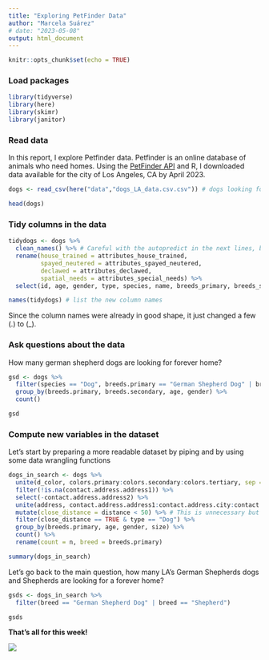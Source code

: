 ```yaml
---
title: "Exploring PetFinder Data"
author: "Marcela Suárez"
# date: "2023-05-08"
output: html_document
---
```


```r
knitr::opts_chunk$set(echo = TRUE)
```

### Load packages

```r
library(tidyverse)
library(here)
library(skimr)
library(janitor)
```

### Read data 

In this report, I explore Petfinder data. Petfinder is an online database of animals who need homes. Using the [PetFinder API](https://www.petfinder.com/developers/v2/docs/#introduction) and R, I downloaded data available for the city of Los Angeles, CA by April 2023. 
```r
dogs <- read_csv(here("data","dogs_LA_data.csv.csv")) # dogs looking for forever homes in LA (via Petfinder.com)

head(dogs)
```

### Tidy columns in the data

```r
tidydogs <- dogs %>% 
  clean_names() %>% # Careful with the autopredict in the next lines, because column names might change
  rename(house_trained = attributes_house_trained,
         spayed_neutered = attributes_spayed_neutered,
         declawed = attributes_declawed,
         spatial_needs = attributes_special_needs) %>% 
  select(id, age, gender, type, species, name, breeds_primary, breeds_secondary, breeds_mixed, breeds_unknown, status, description, contact_address_address1)

names(tidydogs) # list the new column names

```
Since the column names were already in good shape, it just changed a few (.) to (_).

### Ask questions about the data

How many german shepherd dogs are looking for forever home?

```r
gsd <- dogs %>% 
  filter(species == "Dog", breeds.primary == "German Shepherd Dog" | breeds.secondary == "German Shepherd Dog") %>% 
  group_by(breeds.primary, breeds.secondary, age, gender) %>% 
  count()

gsd
```

### Compute new variables in the dataset

Let's start by preparing a more readable dataset by piping and by using some data wrangling functions
```r
dogs_in_search <- dogs %>% 
  unite(d_color, colors.primary:colors.secondary:colors.tertiary, sep = " / ") %>% 
  filter(!is.na(contact.address.address1)) %>% 
  select(-contact.address.address2) %>% 
  unite(address, contact.address.address1:contact.address.city:contact.address.state, sep = " ,") %>% 
  mutate(close_distance = distance < 50) %>% # This is unnecessary but just to demonstrate the function mutate
  filter(close_distance == TRUE & type == "Dog") %>% 
  group_by(breeds.primary, age, gender, size) %>% 
  count() %>% 
  rename(count = n, breed = breeds.primary) 

summary(dogs_in_search)
```

Let's go back to the main question, how many LA's German Shepherds dogs and Shepherds are looking for a forever home?
```r
gsds <- dogs_in_search %>% 
  filter(breed == "German Shepherd Dog" | breed == "Shepherd")

gsds
```

**That's all for this week!**


![](GSDS.jpg)
